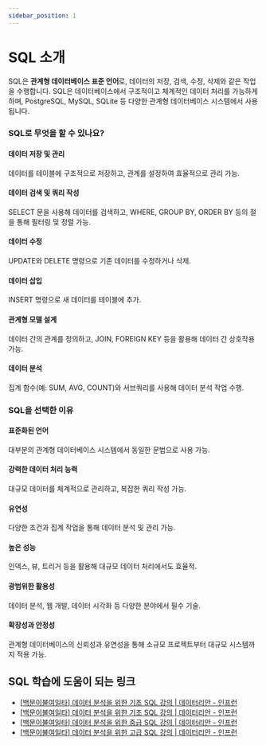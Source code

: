 ```yaml
---
sidebar_position: 1
---
```


# SQL 소개

SQL은 **관계형 데이터베이스 표준 언어**로, 데이터의 저장, 검색, 수정, 삭제와 같은 작업을 수행합니다. SQL은 데이터베이스에서 구조적이고 체계적인 데이터 처리를 가능하게 하며, PostgreSQL, MySQL, SQLite 등 다양한 관계형 데이터베이스 시스템에서 사용됩니다.

### SQL로 무엇을 할 수 있나요?

#### 데이터 저장 및 관리

데이터를 테이블에 구조적으로 저장하고, 관계를 설정하여 효율적으로 관리 가능.

#### 데이터 검색 및 쿼리 작성

SELECT 문을 사용해 데이터를 검색하고, WHERE, GROUP BY, ORDER BY 등의 절을 통해 필터링 및 정렬 가능.

#### 데이터 수정

UPDATE와 DELETE 명령으로 기존 데이터를 수정하거나 삭제.

#### 데이터 삽입

INSERT 명령으로 새 데이터를 테이블에 추가.

#### 관계형 모델 설계

데이터 간의 관계를 정의하고, JOIN, FOREIGN KEY 등을 활용해 데이터 간 상호작용 가능.

#### 데이터 분석

집계 함수(예: SUM, AVG, COUNT)와 서브쿼리를 사용해 데이터 분석 작업 수행.

### SQL을 선택한 이유

#### 표준화된 언어

대부분의 관계형 데이터베이스 시스템에서 동일한 문법으로 사용 가능.

#### 강력한 데이터 처리 능력

대규모 데이터를 체계적으로 관리하고, 복잡한 쿼리 작성 가능.

#### 유연성

다양한 조건과 집계 작업을 통해 데이터 분석 및 관리 가능.

#### 높은 성능

인덱스, 뷰, 트리거 등을 활용해 대규모 데이터 처리에서도 효율적.

#### 광범위한 활용성

데이터 분석, 웹 개발, 데이터 시각화 등 다양한 분야에서 필수 기술.

#### 확장성과 안정성

관계형 데이터베이스의 신뢰성과 유연성을 통해 소규모 프로젝트부터 대규모 시스템까지 적용 가능.

## SQL 학습에 도움이 되는 링크

- [[백문이불여일타] 데이터 분석을 위한 기초 SQL 강의 | 데이터리안 - 인프런](https://www.inflearn.com/course/%EB%B0%B1%EB%AC%B8%EC%9D%B4%EB%B6%88%EC%97%AC%EC%9D%BC%ED%83%80-%EB%8D%B0%EC%9D%B4%ED%84%B0-%EB%B6%84%EC%84%9D-%EA%B8%B0%EC%B4%88-sql)
- [[백문이불여일타] 데이터 분석을 위한 기초 SQL 강의 | 데이터리안 - 인프런](https://www.inflearn.com/course/%EB%B0%B1%EB%AC%B8%EC%9D%B4%EB%B6%88%EC%97%AC%EC%9D%BC%ED%83%80-%EB%8D%B0%EC%9D%B4%ED%84%B0-%EB%B6%84%EC%84%9D-%EA%B8%B0%EC%B4%88-sql)
- [[백문이불여일타] 데이터 분석을 위한 중급 SQL 강의 | 데이터리안 - 인프런](https://www.inflearn.com/course/%EB%8D%B0%EC%9D%B4%ED%84%B0-%EB%B6%84%EC%84%9D-%EC%A4%91%EA%B8%89-sql)
- [[백문이불여일타] 데이터 분석을 위한 고급 SQL 강의 | 데이터리안 - 인프런](https://www.inflearn.com/course/%EB%8D%B0%EC%9D%B4%ED%84%B0-%EB%B6%84%EC%84%9D-%EA%B3%A0%EA%B8%89-sql)
